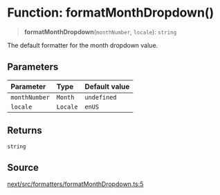 # Function: formatMonthDropdown()

> **formatMonthDropdown**(`monthNumber`, `locale`): `string`

The default formatter for the month dropdown value.

## Parameters

| Parameter | Type | Default value |
| :------ | :------ | :------ |
| `monthNumber` | `Month` | `undefined` |
| `locale` | `Locale` | `enUS` |

## Returns

`string`

## Source

[next/src/formatters/formatMonthDropdown.ts:5](https://github.com/gpbl/react-day-picker/blob/56bfb649e/next/src/formatters/formatMonthDropdown.ts#L5)
